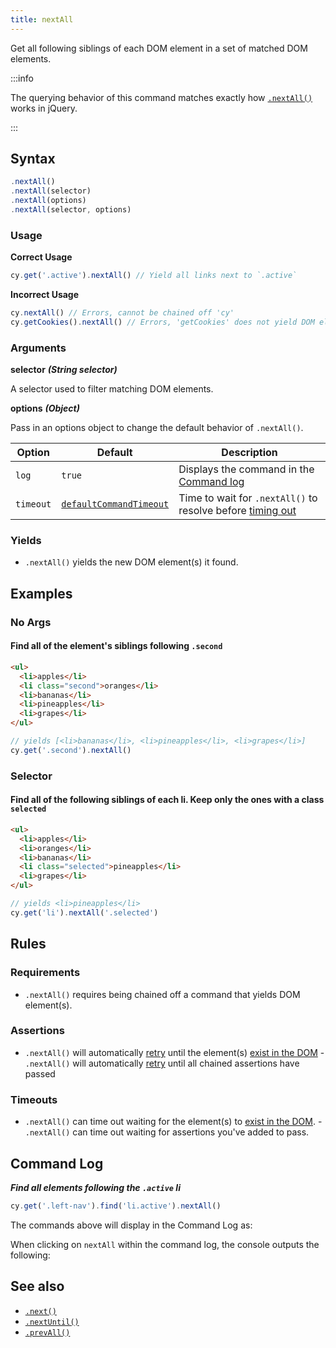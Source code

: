 ```yaml
---
title: nextAll
---
```


Get all following siblings of each DOM element in a set of matched DOM elements.

:::info

The querying behavior of this command matches exactly how
[`.nextAll()`](http://api.jquery.com/nextAll) works in jQuery.

:::

## Syntax

```javascript
.nextAll()
.nextAll(selector)
.nextAll(options)
.nextAll(selector, options)
```

### Usage

**<Icon name="check-circle" color="green" /> Correct Usage**

```javascript
cy.get('.active').nextAll() // Yield all links next to `.active`
```

**<Icon name="exclamation-triangle" color="red" /> Incorrect Usage**

```javascript
cy.nextAll() // Errors, cannot be chained off 'cy'
cy.getCookies().nextAll() // Errors, 'getCookies' does not yield DOM element
```

### Arguments

**<Icon name="angle-right" /> selector** **_(String selector)_**

A selector used to filter matching DOM elements.

**<Icon name="angle-right" /> options** **_(Object)_**

Pass in an options object to change the default behavior of `.nextAll()`.

| Option    | Default                                                              | Description                                                                              |
| --------- | -------------------------------------------------------------------- | ---------------------------------------------------------------------------------------- |
| `log`     | `true`                                                               | Displays the command in the [Command log](/guides/core-concepts/cypress-app#Command-Log) |
| `timeout` | [`defaultCommandTimeout`](/guides/references/configuration#Timeouts) | Time to wait for `.nextAll()` to resolve before [timing out](#Timeouts)                  |

### Yields [<Icon name="question-circle"/>](/guides/core-concepts/introduction-to-cypress#Subject-Management)

- `.nextAll()` yields the new DOM element(s) it found.

## Examples

### No Args

#### Find all of the element's siblings following `.second`

```html
<ul>
  <li>apples</li>
  <li class="second">oranges</li>
  <li>bananas</li>
  <li>pineapples</li>
  <li>grapes</li>
</ul>
```

```javascript
// yields [<li>bananas</li>, <li>pineapples</li>, <li>grapes</li>]
cy.get('.second').nextAll()
```

### Selector

#### Find all of the following siblings of each li. Keep only the ones with a class `selected`

```html
<ul>
  <li>apples</li>
  <li>oranges</li>
  <li>bananas</li>
  <li class="selected">pineapples</li>
  <li>grapes</li>
</ul>
```

```javascript
// yields <li>pineapples</li>
cy.get('li').nextAll('.selected')
```

## Rules

### Requirements [<Icon name="question-circle"/>](/guides/core-concepts/introduction-to-cypress#Chains-of-Commands)

- `.nextAll()` requires being chained off a command that yields DOM element(s).

### Assertions [<Icon name="question-circle"/>](/guides/core-concepts/introduction-to-cypress#Assertions)

- `.nextAll()` will automatically [retry](/guides/core-concepts/retry-ability)
  until the element(s)
  [exist in the DOM](/guides/core-concepts/introduction-to-cypress#Default-Assertions) -
  `.nextAll()` will automatically [retry](/guides/core-concepts/retry-ability)
  until all chained assertions have passed

### Timeouts [<Icon name="question-circle"/>](/guides/core-concepts/introduction-to-cypress#Timeouts)

- `.nextAll()` can time out waiting for the element(s) to
  [exist in the DOM](/guides/core-concepts/introduction-to-cypress#Default-Assertions). -
  `.nextAll()` can time out waiting for assertions you've added to pass.

## Command Log

**_Find all elements following the `.active` li_**

```javascript
cy.get('.left-nav').find('li.active').nextAll()
```

The commands above will display in the Command Log as:

<DocsImage
  src="/img/api/nextall/next-all-traversal-command-for-the-dom.png"
  alt="Command Log nextAll"
/>

When clicking on `nextAll` within the command log, the console outputs the
following:

<DocsImage
  src="/img/api/nextall/all-next-elements-are-logged-in-console.png"
  alt="Console Log nextAll"
/>

## See also

- [`.next()`](/api/commands/next)
- [`.nextUntil()`](/api/commands/nextuntil)
- [`.prevAll()`](/api/commands/prevall)
